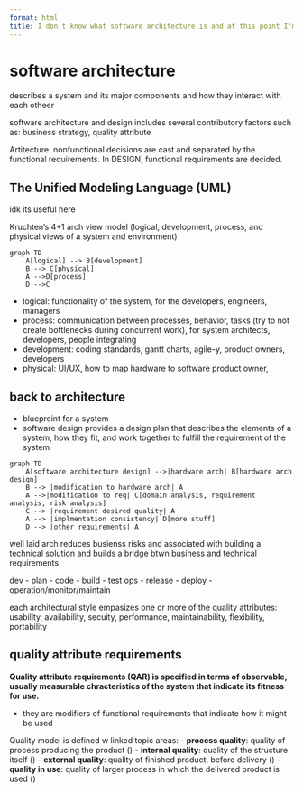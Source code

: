 ```yaml
---
format: html
title: I don't know what software architecture is and at this point I'm too afraid to ask
---
```



# software architecture

describes a system and its major components and how they interact with each otheer


software architecture and design includes several contributory factors such as: business strategy, quality attribute

Artitecture: nonfunctional decisions are cast and separated by the functional requirements. In DESIGN, functional requirements are decided.

## The Unified Modeling Language (UML) 

idk its useful here

Kruchten's 4+1 arch view model (logical, development, process, and physical views of a system and environment)


```mermaid
graph TD
    A[logical] --> B[development]
    B --> C[physical]
    A -->D[process]
    D -->C
```

- logical: functionality of the system, for the developers, engineers, managers
- process: communication between processes, behavior, tasks (try to not create bottlenecks during concurrent work), for system architects, developers, people integrating
- development: coding standards, gantt charts, agile-y, product owners, developers
- physical: UI/UX, how to map hardware to software product owner, 

## back to architecture

- bluepreint for a system
- software design provides a design plan that describes the elements of a system, how they fit, and work together to fulfill the requirement of the system

```mermaid
graph TD
    A[software architecture design] -->|hardware arch| B[hardware arch design]
    B --> |modification to hardware arch| A
    A -->|modification to req| C[domain analysis, requirement analysis, risk analysis]
    C --> |requirement desired quality| A
    A --> |implmentation consistency| D[more stuff]
    D --> |other requirements| A
```


well laid arch reduces busienss risks and associated with building a technical solution and builds a bridge btwn business and technical requirements

dev
- plan
- code
- build
- test
ops
- release
- deploy
- operation/monitor/maintain


each architectural style empasizes one or more of the quality attributes: usability, availability, secuity, performance, maintainability, flexibility, portability

## quality attribute requirements

__Quality attribute requirements (QAR) is specified in terms of observable, usually measurable chracteristics of the system that indicate its fitness for use.__

- they are modifiers of functional requirements that indicate how it might be used

Quality model is defined w linked topic areas:
    - __process quality__: quality of process producing the product ()
    - __internal quality__: quality of the structure itself ()
    - __external quality__: quality of finished product, before delivery ()
    - __quality in use__: quality of larger process in which the delivered product is used ()

